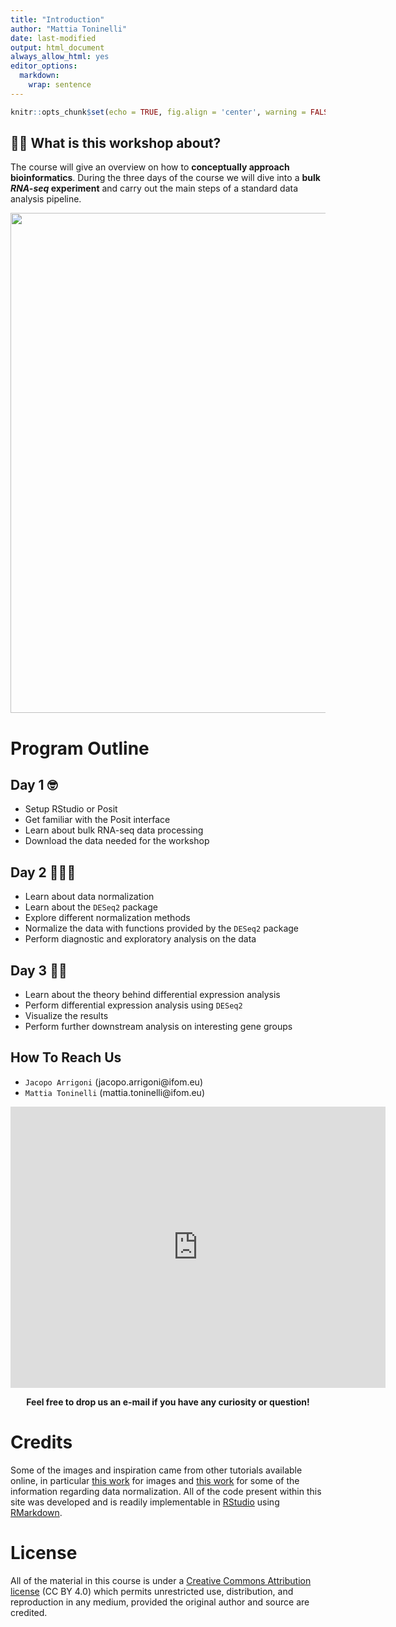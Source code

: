```yaml
---
title: "Introduction"
author: "Mattia Toninelli"
date: last-modified 
output: html_document
always_allow_html: yes
editor_options: 
  markdown: 
    wrap: sentence
---
```


```r
knitr::opts_chunk$set(echo = TRUE, fig.align = 'center', warning = FALSE, message = FALSE)
```

## 👋🏻 What is this workshop about? 
The course will give an overview on how to **conceptually approach bioinformatics**. During the three days of the course we will dive into a **bulk _RNA-seq_ experiment** and carry out the main steps of a standard data analysis pipeline.

<center>

<img src="../pics/rnaseq_workflow.png" width=800 />

</center>

# Program Outline

## Day 1 🤓
- Setup RStudio or Posit
- Get familiar with the Posit interface
- Learn about bulk RNA-seq data processing
- Download the data needed for the workshop

## Day 2 🧑🏼‍💻
- Learn about data normalization
- Learn about the `DESeq2` package
- Explore different normalization methods
- Normalize the data with functions provided by the `DESeq2` package
- Perform diagnostic and exploratory analysis on the data

## Day 3 🧞‍♂️
- Learn about the theory behind differential expression analysis
- Perform differential expression analysis using `DESeq2`
- Visualize the results
- Perform further downstream analysis on interesting gene groups

## How To Reach Us

- `Jacopo Arrigoni` (jacopo.arrigoni@ifom.eu)
- `Mattia Toninelli` (mattia.toninelli@ifom.eu)

<center>

<iframe src="https://www.google.com/maps/embed?pb=!1m18!1m12!1m3!1d2799.3904457401086!2d9.203071399999999!3d45.44178759999999!2m3!1f0!2f0!3f0!3m2!1i1024!2i768!4f13.1!3m3!1m2!1s0x4786c43e4304a3f5%3A0x80ca5dcc8bef68!2sIFOM%20%E2%80%A2%20Istituto%20Fondazione%20di%20Oncologia%20Molecolare%20ETS!5e0!3m2!1sit!2sit!4v1680169870014!5m2!1sit!2sit" width="600" height="450" style="border:0;" allowfullscreen="" loading="lazy" referrerpolicy="no-referrer-when-downgrade"></iframe>

**Feel free to drop us an e-mail if you have any curiosity or question!**

</center>

# Credits
Some of the images and inspiration came from other tutorials available online, in particular [this work](https://nbisweden.github.io/workshop-ngsintro/2001/slide_rnaseq.html#1) for images and [this work](https://hbctraining.github.io/DGE_workshop/lessons/02_DGE_count_normalization.html) for some of the information regarding data normalization. All of the code present within this site was developed and is readily implementable in [RStudio](https://posit.co/) using [RMarkdown](https://rmarkdown.rstudio.com/).

# License
All of the material in this course is under a [Creative Commons Attribution license](https://creativecommons.org/licenses/by/4.0/) (CC BY 4.0) which permits unrestricted use, distribution, and reproduction in any medium, provided the original author and source are credited.
